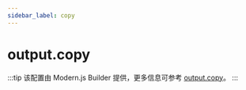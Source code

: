 ```yaml
---
sidebar_label: copy
---
```


# output.copy

:::tip
该配置由 Modern.js Builder 提供，更多信息可参考 [output.copy](https://modernjs.dev/builder/api/config-output.html#outputcopy)。
:::


<Main />
